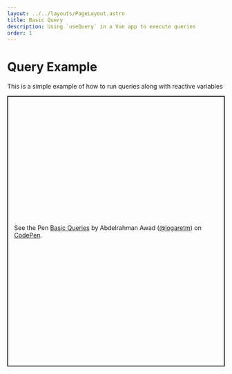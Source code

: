 ```yaml
---
layout: ../../layouts/PageLayout.astro
title: Basic Query
description: Using `useQuery` in a Vue app to execute queries
order: 1
---
```


# Query Example

This is a simple example of how to run queries along with reactive variables

<p class="codepen" data-height="625" data-theme-id="light" data-default-tab="js,result" data-user="logaretm" data-slug-hash="eYZbevO" style="height: 625px; box-sizing: border-box; display: flex; align-items: center; justify-content: center; border: 2px solid; margin: 1em 0; padding: 1em;" data-pen-title="Basic Queries">
  <span>See the Pen <a href="https://codepen.io/logaretm/pen/eYZbevO">
  Basic Queries</a> by Abdelrahman Awad (<a href="https://codepen.io/logaretm">@logaretm</a>)
  on <a href="https://codepen.io">CodePen</a>.</span>
</p>

<script async src="https://static.codepen.io/assets/embed/ei.js"></script>
